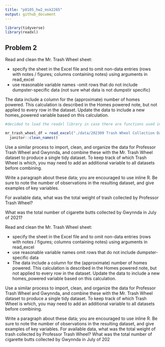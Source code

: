 ```yaml
---
title: "p8105_hw2_msk2265"
output: github_document
---
```

```r
library(tidyverse)
library(readxl)
```

## Problem 2


Read and clean the Mr. Trash Wheel sheet:

- specify the sheet in the Excel file and to omit non-data entries (rows with notes / figures; columns containing notes) using arguments in read_excel
- use reasonable variable names
-omit rows that do not include dumpster-specific data (not sure what data is not dumpstir specific)

 The data include a column for the (approximate) number of homes powered. This calculation is described in the Homes powered note, but not applied to every row in the dataset. Update the data to include a new homes_powered variable based on this calculation.
 
```r
#decided to load the readxl library in case there are functions used in the background other than jusr readxl

mr_trash_wheel_df = read_excel("./data/202309 Trash Wheel Collection Data.xlsx", sheet = "Mr. Trash Wheel", range = "A2:N586") %>% 
  janitor::clean_names()
```


Use a similar process to import, clean, and organize the data for Professor Trash Wheel and Gwynnda, and combine these with the Mr. Trash Wheel dataset to produce a single tidy dataset. To keep track of which Trash Wheel is which, you may need to add an additional variable to all datasets before combining.

Write a paragraph about these data; you are encouraged to use inline R. Be sure to note the number of observations in the resulting dataset, and give examples of key variables. 

For available data, what was the total weight of trash collected by Professor Trash Wheel? 

What was the total number of cigarette butts collected by Gwynnda in July of 2021?

Read and clean the Mr. Trash Wheel sheet:

- specify the sheet in the Excel file and to omit non-data entries (rows with notes / figures; columns containing notes) using arguments in read_excel
- use reasonable variable names
omit rows that do not include dumpster-specific data
- The data include a column for the (approximate) number of homes powered. This calculation is described in the Homes powered note, but not applied to every row in the dataset. Update the data to include a new homes_powered variable based on this calculation.

Use a similar process to import, clean, and organize the data for Professor Trash Wheel and Gwynnda, and combine these with the Mr. Trash Wheel dataset to produce a single tidy dataset. To keep track of which Trash Wheel is which, you may need to add an additional variable to all datasets before combining.

Write a paragraph about these data; you are encouraged to use inline R. Be sure to note the number of observations in the resulting dataset, and give examples of key variables. For available data, what was the total weight of trash collected by Professor Trash Wheel? What was the total number of cigarette butts collected by Gwynnda in July of 202

